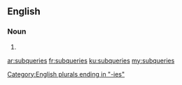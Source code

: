 ==English==

===Noun===
{{head|en|plural}}

# {{plural of|subquery|lang=en|nocat=1}}

[[Category:English plurals ending in "-ies"]]

[[ar:subqueries]]
[[fr:subqueries]]
[[ku:subqueries]]
[[my:subqueries]]